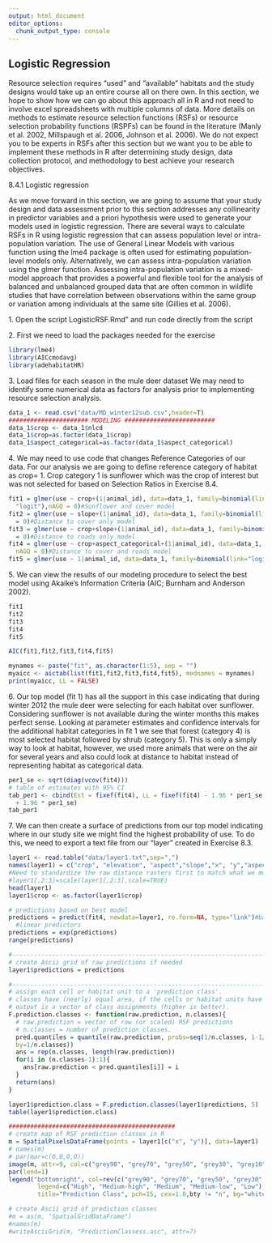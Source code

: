 ```yaml
---
output: html_document
editor_options: 
  chunk_output_type: console
---
```


## Logistic Regression

Resource selection requires "used" and "available" habitats and the study designs would take up an entire course all on there own. In this section, we hope to show how we can go about this approach all in R and not need to involve excel spreadsheets with multiple columns of data. More details on methods to estimate resource selection functions (RSFs) or resource selection probability functions (RSPFs) can be found in the literature (Manly et al. 2002, Millspaugh et al. 2006, Johnson et al. 2006). We do not expect you to be experts in RSFs after this section but we want you to be able to implement these methods in R after determining study design, data collection protocol, and methodology to best achieve your research objectives.

8.4.1 Logistic regression

As we move forward in this section, we are going to assume that your study design and data assessment prior to this section addresses any collinearity in predictor variables and a priori hypothesis were used to generate your models used in logistic regression. There are several ways to calculate RSFs in R using logistic regression that can assess population level or intra-population variation. The use of General Linear Models with various function using the lme4 package is often used for estimating population-level models only. Alternatively, we can assess intra-population variation using the glmer function. Assessing intra-population variation is a mixed-model approach that provides a powerful and flexible tool for the analysis of balanced and unbalanced grouped data that are often common in wildlife studies that have correlation between observations within the same group or variation among individuals at the same site (Gillies et al. 2006).

1\. Open the script LogisticRSF.Rmd" and run code directly from the script

2\. First we need to load the packages needed for the exercise

```r
library(lme4)
library(AICcmodavg)
library(adehabitatHR)
```

3\. Load files for each season in the mule deer dataset We may need to identify some numerical data as factors for analysis prior to implementing resource selection analysis.

```r
data_1 <- read.csv("data/MD_winter12sub.csv",header=T)
###################### MODELING #########################
data_1$crop <- data_1$nlcd
data_1$crop=as.factor(data_1$crop)
data_1$aspect_categorical=as.factor(data_1$aspect_categorical)
```

4\. We may need to use code that changes Reference Categories of our data. For our analysis we are going to define reference category of \emph{used} habitat as crop= 1. Crop category 1 is sunflower which was the crop of interest but was not selected for based on Selection Ratios in Exercise 8.4.

```r
fit1 = glmer(use ~ crop+(1|animal_id), data=data_1, family=binomial(link=
  "logit"),nAGQ = 0)#Sunflower and cover model
fit2 = glmer(use ~ slope+(1|animal_id), data=data_1, family=binomial(link="logit"),nAGQ
  = 0)#Distance to cover only model
fit3 = glmer(use ~ crop+slope+(1|animal_id), data=data_1, family=binomial(link="logit"),nAGQ
  = 0)#Distance to roads only model
fit4 = glmer(use ~ crop+aspect_categorical+(1|animal_id), data=data_1, family=binomial(link="logit"),
  nAGQ = 0)#Distance to cover and roads model
fit5 = glmer(use ~ 1|animal_id, data=data_1, family=binomial(link="logit"),nAGQ = 0)#Intercept model
```

5\. We can view the results of our modeling procedure to select the best model using Akaike's Information Criteria (AIC; Burnham and Anderson 2002).

```r
fit1
fit2
fit3
fit4
fit5

AIC(fit1,fit2,fit3,fit4,fit5)

mynames <- paste("fit", as.character(1:5), sep = "")
myaicc <- aictab(list(fit1,fit2,fit3,fit4,fit5), modnames = mynames)
print(myaicc, LL = FALSE)
```

6\. Our top model (fit 1) has all the support in this case indicating that during winter 2012 the mule deer were selecting for each habitat over sunflower. Considering sunflower is not available during the winter months this makes perfect sense. Looking at parameter estimates and confidence intervals for the additional habitat categories in fit 1 we see that forest (category 4) is most selected habitat followed by shrub (category 5). This is only a simply way to look at habitat, however, we used more animals that were on the air for several years and also could look at distance to habitat instead of representing habitat as categorical data.

```r
per1_se <- sqrt(diag(vcov(fit4)))
# table of estimates with 95% CI
tab_per1 <- cbind(Est = fixef(fit4), LL = fixef(fit4) - 1.96 * per1_se, UL = fixef(fit4)
  + 1.96 * per1_se)
tab_per1
```

7\. We can then create a surface of predictions from our top model indicating where in our study site we might find the highest probability of use. To do this, we need to export a text file from our "layer" created in Exercise 8.3.

```r
layer1 <- read.table("data/layer1.txt",sep=",")
names(layer1) = c("crop", "elevation", "aspect","slope","x", "y","aspect_categorical")
#Need to standardize the raw distance rasters first to match what we modeled
#layer1[,2:3]=scale(layer1[,2:3],scale=TRUE)
head(layer1)
layer1$crop <- as.factor(layer1$crop)

# predictions based on best model 
predictions = predict(fit4, newdata=layer1, re.form=NA, type="link")#based on the scale of the
  #linear predictors
predictions = exp(predictions)
range(predictions)

#-----------------------------------------------------------------------------------
# create Ascii grid of raw predictions if needed
layer1$predictions = predictions

#-----------------------------------------------------------------------------------
# assign each cell or habitat unit to a 'prediction class'.
# classes have (nearly) equal area, if the cells or habitat units have equal areas.
# output is a vector of class assignments (higher is better).
F.prediction.classes <- function(raw.prediction, n.classes){
  # raw.prediction = vector of raw (or scaled) RSF predictions
  # n.classes = number of prediction classes.
  pred.quantiles = quantile(raw.prediction, probs=seq(1/n.classes, 1-1/n.classes, 
  by=1/n.classes))
  ans = rep(n.classes, length(raw.prediction))
  for(i in (n.classes-1):1){
    ans[raw.prediction < pred.quantiles[i]] = i
  }
  return(ans)
}

layer1$prediction.class = F.prediction.classes(layer1$predictions, 5)
table(layer1$prediction.class)

##############################################
# create map of RSF prediction classes in R
m = SpatialPixelsDataFrame(points = layer1[c("x", "y")], data=layer1)
# names(m)
# par(mar=c(0,0,0,0))
image(m, attr=9, col=c("grey90", "grey70", "grey50", "grey30", "grey10"))
par(lend=1)
legend("bottomright", col=rev(c("grey90", "grey70", "grey50", "grey30", "grey10")),
        legend=c("High", "Medium-high", "Medium", "Medium-low", "Low"),
        title="Prediction Class", pch=15, cex=1.0,bty != "n", bg="white")

# create Ascii grid of prediction classes
#m = as(m, "SpatialGridDataFrame")
#names(m)
#writeAsciiGrid(m, "PredictionClassess.asc", attr=7)
```
